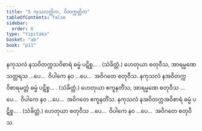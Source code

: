 ```yaml
---
title: "5 ကုသလတ္တိက, ဝိတက္ကတ္တိက"
tableOfContents: false
sidebar:
  order: 6
type: "tipitaka"
basket: "ab"
book: "p11"
---
```



<DynamicBreadcrumb />

<Division number="18" book="p11" e="ch" v="40" p="145">

<Paragraph number="48" book="p11">
နကုသလံ နသဝိတက္ကသဝိစာရံ ဓမ္မံ ပဋိစ္စ… . (သံခိတ္တံ.)
</Paragraph>

<Paragraph number="49" book="p11">
ဟေတုယာ စတုဝီသ, အာရမ္မဏေ သတ္တရသ …ပေ…  ဝိပါကေ နဝ …ပေ…  အဝိဂတေ စတုဝီသ.
</Paragraph>

</Division>
<Division number="19" book="p11" e="ch" v="40" p="145">

<Paragraph number="50" book="p11">
နကုသလံ နအဝိတက္ကဝိစာရမတ္တံ ဓမ္မံ ပဋိစ္စ… . (သံခိတ္တံ.)
</Paragraph>

<Paragraph number="51" book="p11">
ဟေတုယာ ဧကူနတိံသ, အာရမ္မဏေ စတုဝီသ …ပေ…  ဝိပါကေ နဝ …ပေ…  အဝိဂတေ ဧကူနတိံသ.
</Paragraph>

</Division>
<Division number="20" book="p11" e="ch" v="40" p="145">

<Paragraph number="52" book="p11">
နကုသလံ နအဝိတက္ကအဝိစာရံ ဓမ္မံ ပဋိစ္စ… . (သံခိတ္တံ.)
</Paragraph>

<Paragraph number="53" book="p11">
ဟေတုယာ စတုဝီသ …ပေ…  ဝိပါကေ နဝ …ပေ…  အဝိဂတေ စတုဝီသ.
</Paragraph>
</Division>